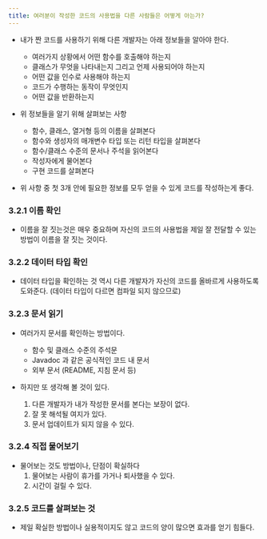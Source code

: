 ```yaml
---
title: 여러분이 작성한 코드의 사용법을 다른 사람들은 어떻게 아는가?
---
```


* 내가 짠 코드를 사용하기 위해 다른 개발자는 아래 정보들을 알아야 한다.
    * 여러가지 상황에서 어떤 함수를 호출해야 하는지
    * 클래스가 무엇을 나타내는지 그리고 언제 사용되어야 하는지
    * 어떤 값을 인수로 사용해야 하는지
    * 코드가 수행하는 동작이 무엇인지
    * 어떤 값을 반환하는지

* 위 정보들을 알기 위해 살펴보는 사항
    * 함수, 클래스, 열거형 등의 이름을 살펴본다
    * 함수와 생성자의 매개변수 타입 또는 리턴 타입을 살펴본다
    * 함수/클래스 수준의 문서나 주석을 읽어본다
    * 작성자에게 물어본다
    * 구현 코드를 살펴본다

* 위 사항 중 첫 3개 안에 필요한 정보를 모두 얻을 수 있게 코드를 작성하는게 좋다. 

### 3.2.1 이름 확인

* 이름을 잘 짓는것은 매우 중요하며 자신의 코드의 사용법을 제일 잘 전달할 수 있는 방법이 이름을 잘 짓는 것이다.

### 3.2.2 데이터 타입 확인

* 데이터 타입을 확인하는 것 역시 다른 개발자가 자신의 코드를 올바르게 사용하도록 도와준다.
  (데이터 타입이 다르면 컴파일 되지 않으므로)

### 3.2.3 문서 읽기

* 여러가지 문서를 확인하는 방법이다.
    * 함수 및 클래스 수준의 주석문
    * Javadoc 과 같은 공식적인 코드 내 문서
    * 외부 문서 (README, 지침 문서 등)

* 하지만 또 생각해 볼 것이 있다.
    1. 다른 개발자가 내가 작성한 문서를 본다는 보장이 없다.
    2. 잘 못 해석될 여지가 있다.
    3. 문서 업데이트가 되지 않을 수 있다.

### 3.2.4 직접 물어보기

* 물어보는 것도 방법이나, 단점이 확실하다
    1. 물어보는 사람이 휴가를 가거나 퇴사했을 수 있다.
    2. 시간이 걸릴 수 있다.

### 3.2.5 코드를 살펴보는 것

* 제일 확실한 방법이나 실용적이지도 않고 코드의 양이 많으면 효과를 얻기 힘들다.